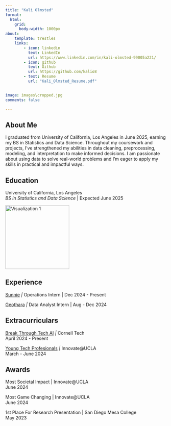 ```yaml
---
title: "Kali Olmsted"
format:
  html:
    grid:
      body-width: 1000px
about:
    template: trestles
    links:
        - icon: linkedin
          text: LinkedIn
          url: https://www.linkedin.com/in/kali-olmsted-99005a221/
        - icon: github
          text: Github
          url: https://github.com/kalio8
        - text: Resume
          url: "Kali_Olmsted_Resume.pdf"

        
image: images\cropped.jpg
comments: false

---
```


## About Me

<div class="justified-text">

I graduated from University of California, Los Angeles in June 2025, earning my BS in Statistics and Data Science. Throughout my coursework and projects, I've strengthened my abilities in data cleaning, preprocessing, modeling, and interpretation to make informed decisions. I am passionate about using data to solve real-world problems and I'm eager to apply my skills in practical and impactful ways.

</div>


## Education

University of California, Los Angeles <br/> *BS in Statistics and Data Science* \| Expected June 2025

<img src="images/ucla.jpg" width="200px" alt="Visualization 1">

## Experience

[Sunnie](https://feelsunnie.com/?srsltid=AfmBOoqTt960ifB2ccfE3gtr-SbYXzsMKBowLYngAVZ6aBQJ270QQkHA) *\|* Operations Intern \| Dec 2024 - Present

[Geothara](https://geothara.com/) *\|* Data Analyst Intern \| Aug - Dec 2024

## Extracurriculars

[Break Through Tech AI](https://www.breakthroughtech.org/programs/the-ai-program/) *\|* Cornell Tech <br/> April 2024 - Present

[Young Tech Profesionals](https://oarc.ucla.edu/partnerships/innovateucla) *\|* Innovate\@UCLA <br/> March - June 2024


## Awards

Most Societal Impact | Innovate@UCLA <br/> June 2024  

Most Game Changing | Innovate@UCLA <br/> June 2024  

1st Place For Research Presentation | San Diego Mesa College <br/> May 2023  




